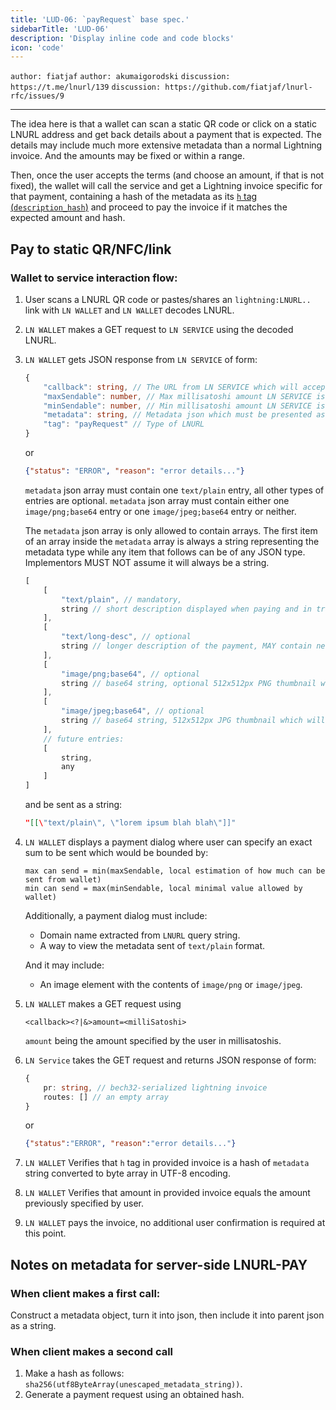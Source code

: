 ```yaml
---
title: 'LUD-06: `payRequest` base spec.'
sidebarTitle: 'LUD-06'
description: 'Display inline code and code blocks'
icon: 'code'
---
```


`author: fiatjaf` `author: akumaigorodski` `discussion: https://t.me/lnurl/139` `discussion: https://github.com/fiatjaf/lnurl-rfc/issues/9`

---

The idea here is that a wallet can scan a static QR code or click on a static LNURL address and get back details about a payment that is expected. The details may include much more extensive metadata than a normal Lightning invoice. And the amounts may be fixed or within a range.

Then, once the user accepts the terms (and choose an amount, if that is not fixed), the wallet will call the service and get a Lightning invoice specific for that payment, containing a hash of the metadata as its [`h` tag (`description_hash`)](https://github.com/lightning/bolts/blob/master/11-payment-encoding.md#requirements-3) and proceed to pay the invoice if it matches the expected amount and hash.

## Pay to static QR/NFC/link

### Wallet to service interaction flow:

1. User scans a LNURL QR code or pastes/shares an `lightning:LNURL..` link with `LN WALLET` and `LN WALLET` decodes LNURL.
2. `LN WALLET` makes a GET request to `LN SERVICE` using the decoded LNURL.
3. `LN WALLET` gets JSON response from `LN SERVICE` of form:

    ```Typescript
    {
        "callback": string, // The URL from LN SERVICE which will accept the pay request parameters
        "maxSendable": number, // Max millisatoshi amount LN SERVICE is willing to receive
        "minSendable": number, // Min millisatoshi amount LN SERVICE is willing to receive, can not be less than 1 or more than `maxSendable`
        "metadata": string, // Metadata json which must be presented as raw string here, this is required to pass signature verification at a later step
        "tag": "payRequest" // Type of LNURL
    }
    ```
    or

    ```JSON
    {"status": "ERROR", "reason": "error details..."}
    ```

    `metadata` json array must contain one `text/plain` entry, all other types of entries are optional.
    `metadata` json array must contain either one `image/png;base64` entry or one `image/jpeg;base64` entry or neither.

    The `metadata` json array is only allowed to contain arrays. The first item of an array inside the `metadata` array is always a string representing the metadata type while any item that follows can be of any JSON type. Implementors MUST NOT assume it will always be a string.

    ```Typescript
    [
        [
            "text/plain", // mandatory,
            string // short description displayed when paying and in transaction log
        ],
        [
            "text/long-desc", // optional
            string // longer description of the payment, MAY contain newlines
        ],
        [
            "image/png;base64", // optional
            string // base64 string, optional 512x512px PNG thumbnail which will represent this lnurl in a list or grid. Up to 136536 characters (100Kb of image data in base-64 encoding)
        ],
        [
            "image/jpeg;base64", // optional
            string // base64 string, 512x512px JPG thumbnail which will represent this lnurl in a list or grid. Up to 136536 characters (100Kb of image data in base-64 encoding)
        ],
        // future entries:
        [
            string,
            any
        ]
    ]
    ```

    and be sent as a string:

    ```JSON
    "[[\"text/plain\", \"lorem ipsum blah blah\"]]"
    ```

3. `LN WALLET` displays a payment dialog where user can specify an exact sum to be sent which would be bounded by:

    ```
    max can send = min(maxSendable, local estimation of how much can be sent from wallet)
    min can send = max(minSendable, local minimal value allowed by wallet)
    ```
    Additionally, a payment dialog must include:
    - Domain name extracted from `LNURL` query string.
    - A way to view the metadata sent of `text/plain` format.

    And it may include:
    - An image element with the contents of `image/png` or `image/jpeg`.

4. `LN WALLET` makes a GET request using

    ```
    <callback><?|&>amount=<milliSatoshi>
    ```

    `amount` being the amount specified by the user in millisatoshis.

5. `LN Service` takes the GET request and returns JSON response of form:

    ```Typescript
    {
        pr: string, // bech32-serialized lightning invoice
        routes: [] // an empty array
    }
    ```

    or

    ```JSON
    {"status":"ERROR", "reason":"error details..."}
    ```

6. `LN WALLET` Verifies that `h` tag in provided invoice is a hash of `metadata` string converted to byte array in UTF-8 encoding.
7. `LN WALLET` Verifies that amount in provided invoice equals the amount previously specified by user.
10. `LN WALLET` pays the invoice, no additional user confirmation is required at this point.

## Notes on metadata for server-side LNURL-PAY

### When client makes a first call:

Construct a metadata object, turn it into json, then include it into parent json as a string.

### When client makes a second call

1. Make a hash as follows: `sha256(utf8ByteArray(unescaped_metadata_string))`.
2. Generate a payment request using an obtained hash.